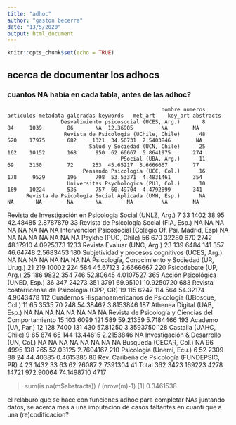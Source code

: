```yaml
---
title: "adhoc"
author: "gaston becerra"
date: "13/5/2020"
output: html_document
---
```


```r
knitr::opts_chunk$set(echo = TRUE)
```

## acerca de documentar los adhocs

### cuantos NA habia en cada tabla, antes de las adhoc?


                                                     nombre numeros articulos metadata galeradas keywords   met_art    key_art abstracts
                     Desvalimiento psicosocial (UCES, Arg.)       8        84     1039        86       NA  12.36905         NA        NA
                      Revista de Psicología (UChile, Chile)      48       520    17975       682     1321  34.56731  2.5403846        NA
                              Salud y Sociedad (UCN, Chile)      25       162    10152       168      950  62.66667  5.8641975       274
                                        PSocial (UBA, Arg.)      11        69     3150        72      253  45.65217  3.6666667        77
                            Pensando Psicología (UCC, Col.)      16       178     9529       196      798  53.53371  4.4831461       354
                       Universitas Psychologica (PUJ, Col.)      10       169    10224       536      757  60.49704  4.4792899       341
          Revista de Psicología Social Aplicada (UMH, Esp.)      NA        NA       NA        NA       NA        NA         NA        NA
 Revista de Investigación en Psicología Social (UNLZ, Arg.)       7        33     1402        38       95  42.48485  2.8787879        33
                   Revista de Psicología Social (FIA, Esp.)      NA        NA       NA        NA       NA        NA         NA        NA
    Intervención Psicosocial (Colegio Of. Psi. Madrid, Esp)      NA        NA       NA        NA       NA        NA         NA        NA
                                        Psykhe (PUC, Chile)      56       670    32280       670     2742  48.17910  4.0925373      1233
                                Revista Evaluar (UNC, Arg.)      23       139     6484       141      357  46.64748  2.5683453       180
            Subjetividad y procesos cognitivos (UCES, Arg.)      NA        NA       NA        NA       NA        NA         NA        NA
            Psicología, Conocimiento y Sociedad (UR, Urug.)      21       219    10002       224      584  45.67123  2.6666667       220
                                     Psicodebate (UP, Arg.)      25       186     9822       354      746  52.80645  4.0107527       365
                            Acción Psicológica (UNED, Esp.)      36       347    24273       351     3791  69.95101 10.9250720       683
              Revista costarricense de Psicología (CPP, CR)      19       115     6247       114      564  54.32174  4.9043478       112
  Cuadernos Hispanoamericanos de Psicología (UBosque, Col.)      11        65     3535        70      248  54.38462  3.8153846       187
                                Athenea Digital (UAB, Esp.)      NA        NA       NA        NA       NA        NA         NA        NA
        Revista de Psicología y Ciencias del Comportamiento      15       103     6099       121      589  59.21359  5.7184466       193
                                         Academo (UA, Par.)      12       128     7400       131      430  57.81250  3.3593750       128
                                     Castalia (UAHC, Chile)       9        65      874        65      144  13.44615  2.2153846        NA
                      Investigación & Desarrollo (UN, Col.)      NA        NA       NA        NA       NA        NA         NA        NA
                                     Busqueda (CECAR, Col.)      NA        96     4995       138      265  52.03125  2.7604167       210
                                   Psicología (Unemi, Ecu.)       6        52     2309        88       24  44.40385  0.4615385        86
                Rev. Caribeña de Psicología (FUNDEPSIC, PR)       4        23     1432        33       63  62.26087  2.7391304        41
                                                      Total     362      3423   169223      4278    14721 972.90064 74.1498710      4717


> sum(is.na(m$abstracts)) / (nrow(m)-1)
[1] 0.3461538

el relaburo que se hace con funciones adhoc para completar NAs juntando datos, se acerca mas a una imputacion de casos faltantes en cuanti que a una (re)codificacion? 